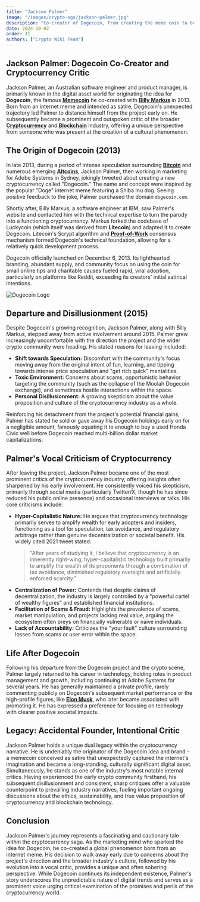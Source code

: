 ```yaml
---
title: "Jackson Palmer"
image: "/images/crypto-ogs/jackson-palmer.jpg"
description: "Co-creator of Dogecoin, from creating the meme coin to becoming a vocal critic of the industry."
date: 2024-10-02
order: 11
authors: ["Crypto Wiki Team"]
---
```


## **Jackson Palmer: Dogecoin Co-Creator and Cryptocurrency Critic**

Jackson Palmer, an Australian software engineer and product manager, is primarily known in the digital asset world for originating the idea for **Dogecoin**, the famous **[Memecoin](/posts/what-are-memecoins)** he co-created with **[Billy Markus](/crypto-ogs/billy-markus)** in 2013. Born from an internet meme and intended as satire, Dogecoin's unexpected trajectory led Palmer to distance himself from the project early on. He subsequently became a prominent and outspoken critic of the broader **[Cryptocurrency](/posts/what-is-cryptocurrency)** and **[Blockchain](/posts/what-is-blockchain)** industry, offering a unique perspective from someone who was present at the creation of a cultural phenomenon.

## **The Origin of Dogecoin (2013)**

In late 2013, during a period of intense speculation surrounding **[Bitcoin](/posts/what-is-bitcoin)** and numerous emerging **[Altcoins](/posts/what-are-altcoins)**, Jackson Palmer, then working in marketing for Adobe Systems in Sydney, jokingly tweeted about creating a new cryptocurrency called "Dogecoin." The name and concept were inspired by the popular "Doge" internet meme featuring a Shiba Inu dog. Seeing positive feedback to the joke, Palmer purchased the domain `dogecoin.com`.

Shortly after, Billy Markus, a software engineer at IBM, saw Palmer's website and contacted him with the technical expertise to turn the parody into a functioning cryptocurrency. Markus forked the codebase of Luckycoin (which itself was derived from **Litecoin**) and adapted it to create Dogecoin. Litecoin's Scrypt algorithm and **[Proof-of-Work](/posts/common-crypto-terms)** consensus mechanism formed Dogecoin's technical foundation, allowing for a relatively quick development process.

Dogecoin officially launched on December 6, 2013. Its lighthearted branding, abundant supply, and community focus on using the coin for small online tips and charitable causes fueled rapid, viral adoption, particularly on platforms like Reddit, exceeding its creators' initial satirical intentions.

![Dogecoin Logo](/images/posts/dogecoin.jpg)

## **Departure and Disillusionment (2015)**

Despite Dogecoin's growing recognition, Jackson Palmer, along with Billy Markus, stepped away from active involvement around 2015. Palmer grew increasingly uncomfortable with the direction the project and the wider crypto community were heading. His stated reasons for leaving included:

- **Shift towards Speculation:** Discomfort with the community's focus moving away from the original intent of fun, learning, and tipping towards intense price speculation and "get rich quick" mentalities.
- **Toxic Environment:** Concerns about scams, opportunistic behavior targeting the community (such as the collapse of the Moolah Dogecoin exchange), and sometimes hostile interactions within the space.
- **Personal Disillusionment:** A growing skepticism about the value proposition and culture of the cryptocurrency industry as a whole.

Reinforcing his detachment from the project's potential financial gains, Palmer has stated he sold or gave away his Dogecoin holdings early on for a negligible amount, famously equating it to enough to buy a used Honda Civic well before Dogecoin reached multi-billion dollar market capitalizations.

## **Palmer's Vocal Criticism of Cryptocurrency**

After leaving the project, Jackson Palmer became one of the most prominent critics of the cryptocurrency industry, offering insights often sharpened by his early involvement. He consistently voiced his skepticism, primarily through social media (particularly Twitter/X, though he has since reduced his public online presence) and occasional interviews or talks. His core criticisms include:

- **Hyper-Capitalistic Nature:** He argues that cryptocurrency technology primarily serves to amplify wealth for early adopters and insiders, functioning as a tool for speculation, tax avoidance, and regulatory arbitrage rather than genuine decentralization or societal benefit. His widely cited 2021 tweet stated:
  > "After years of studying it, I believe that cryptocurrency is an inherently right-wing, hyper-capitalistic technology built primarily to amplify the wealth of its proponents through a combination of tax avoidance, diminished regulatory oversight and artificially enforced scarcity.”
- **Centralization of Power:** Contends that despite claims of decentralization, the industry is largely controlled by a "powerful cartel of wealthy figures" and established financial institutions.
- **Facilitation of Scams & Fraud:** Highlights the prevalence of scams, market manipulation, and projects lacking real value, arguing the ecosystem often preys on financially vulnerable or naive individuals.
- **Lack of Accountability:** Criticizes the "your fault" culture surrounding losses from scams or user error within the space.

## **Life After Dogecoin**

Following his departure from the Dogecoin project and the crypto scene, Palmer largely returned to his career in technology, holding roles in product management and growth, including continuing at Adobe Systems for several years. He has generally maintained a private profile, rarely commenting publicly on Dogecoin's subsequent market performance or the high-profile figures, like **[Elon Musk](/crypto-ogs/elon-musk)**, who later became associated with promoting it. He has expressed a preference for focusing on technology with clearer positive societal impacts.

## **Legacy: Accidental Founder, Intentional Critic**

Jackson Palmer holds a unique dual legacy within the cryptocurrency narrative. He is undeniably the originator of the Dogecoin idea and brand – a memecoin conceived as satire that unexpectedly captured the internet's imagination and became a long-standing, culturally significant digital asset. Simultaneously, he stands as one of the industry's most notable internal critics. Having experienced the early crypto community firsthand, his subsequent disillusionment and consistent, sharp critiques offer a valuable counterpoint to prevailing industry narratives, fueling important ongoing discussions about the ethics, sustainability, and true value proposition of cryptocurrency and blockchain technology.

## **Conclusion**

Jackson Palmer's journey represents a fascinating and cautionary tale within the cryptocurrency saga. As the marketing mind who sparked the idea for Dogecoin, he co-created a global phenomenon born from an internet meme. His decision to walk away early due to concerns about the project's direction and the broader industry's culture, followed by his evolution into a vocal critic, provides a unique and often sobering perspective. While Dogecoin continues its independent existence, Palmer's story underscores the unpredictable nature of digital trends and serves as a prominent voice urging critical examination of the promises and perils of the cryptocurrency world.
